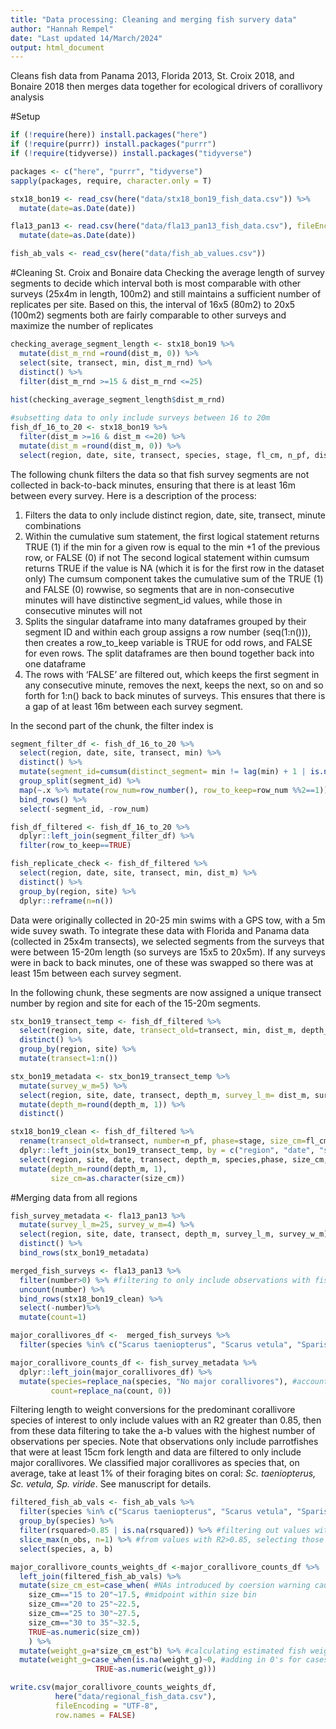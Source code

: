 ```yaml
---
title: "Data processing: Cleaning and merging fish survery data"
author: "Hannah Rempel"
date: "Last updated 14/March/2024"
output: html_document
---
```

Cleans fish data from Panama 2013, Florida 2013, St. Croix 2018, and Bonaire 2018 then merges data together for ecological drivers of corallivory analysis

#Setup 
```r
if (!require(here)) install.packages("here")
if (!require(purrr)) install.packages("purrr")
if (!require(tidyverse)) install.packages("tidyverse")

packages <- c("here", "purrr", "tidyverse")
sapply(packages, require, character.only = T)
```

```r
stx18_bon19 <- read_csv(here("data/stx18_bon19_fish_data.csv")) %>% 
  mutate(date=as.Date(date))

fla13_pan13 <- read.csv(here("data/fla13_pan13_fish_data.csv"), fileEncoding = "UTF-8") %>% #so accents are read in correctly
  mutate(date=as.Date(date))

fish_ab_vals <- read_csv(here("data/fish_ab_values.csv"))
```
#Cleaning St. Croix and Bonaire data
Checking the average length of survey segments to decide which interval both is most comparable with other surveys (25x4m in length, 100m2) and still maintains a sufficient number of replicates per site. Based on this, the interval of 16x5 (80m2) to 20x5 (100m2) segments both are fairly comparable to other surveys and maximize the number of replicates
```r
checking_average_segment_length <- stx18_bon19 %>% 
  mutate(dist_m_rnd =round(dist_m, 0)) %>%
  select(site, transect, min, dist_m_rnd) %>%
  distinct() %>% 
  filter(dist_m_rnd >=15 & dist_m_rnd <=25)
  
hist(checking_average_segment_length$dist_m_rnd)

#subsetting data to only include surveys between 16 to 20m
fish_df_16_to_20 <- stx18_bon19 %>%   
  filter(dist_m >=16 & dist_m <=20) %>%
  mutate(dist_m =round(dist_m, 0)) %>%
  select(region, date, site, transect, species, stage, fl_cm, n_pf, dist_m, min, depth_m)
```

The following chunk filters the data so that fish survey segments are not collected in back-to-back minutes, ensuring that there is at least 16m between every survey. Here is a description of the process:

(1) Filters the data to only include distinct region, date, site, transect, minute combinations
(2) Within the cumulative sum statement, the first logical statement returns TRUE (1) if the min for a given row is equal to the min +1 of the previous row, or FALSE (0) if not
The second logical statement within cumsum returns TRUE if the value is NA (which it is for the first row in the dataset only)
The cumsum component takes the cumulative sum of the TRUE (1) and FALSE (0) rowwise, so segments that are in non-consecutive minutes will have distinctive segment_id values, while those in consecutive minutes will not
(3) Splits the singular dataframe into many dataframes grouped by their segment ID and within each group assigns a row number (seq(1:n())), then creates a row_to_keep variable is TRUE for odd rows, and FALSE for even rows. The split dataframes are then bound together back into one dataframe
(4) The rows with 'FALSE' are filtered out, which keeps the first segment in any consecutive minute, removes the next, keeps the next, so on and so forth for 1:n() back to back minutes of surveys. This ensures that there is a gap of at least 16m between each survey segment.

In the second part of the chunk, the filter index is  
```r
segment_filter_df <- fish_df_16_to_20 %>% 
  select(region, date, site, transect, min) %>% 
  distinct() %>%
  mutate(segment_id=cumsum(distinct_segment= min != lag(min) + 1 | is.na(min != lag(min) + 1))) %>%
  group_split(segment_id) %>% 
  map(~.x %>% mutate(row_num=row_number(), row_to_keep=row_num %%2==1)) %>%
  bind_rows() %>%
  select(-segment_id, -row_num)

fish_df_filtered <- fish_df_16_to_20 %>% 
  dplyr::left_join(segment_filter_df) %>%
  filter(row_to_keep==TRUE) 

fish_replicate_check <- fish_df_filtered %>%
  select(region, date, site, transect, min, dist_m) %>%
  distinct() %>%
  group_by(region, site) %>%
  dplyr::reframe(n=n())
```

Data were originally collected in 20-25 min swims with a GPS tow, with a 5m wide suvey swath. To integrate these data with Florida and Panama data (collected in 25x4m transects), we selected segments from the surveys that were between 15-20m length (so surveys are 15x5 to 20x5m). If any surveys were in back to back minutes, one of these was swapped so there was at least 15m between each survey segment. 

In the following chunk, these segments are now assigned a unique transect number by region and site for each of the 15-20m segments.
```r
stx_bon19_transect_temp <- fish_df_filtered %>% 
  select(region, site, date, transect_old=transect, min, dist_m, depth_m) %>% 
  distinct() %>%
  group_by(region, site) %>%
  mutate(transect=1:n())

stx_bon19_metadata <- stx_bon19_transect_temp %>% 
  mutate(survey_w_m=5) %>%
  select(region, site, date, transect, depth_m, survey_l_m= dist_m, survey_w_m) %>%
  mutate(depth_m=round(depth_m, 1)) %>%
  distinct()

stx18_bon19_clean <- fish_df_filtered %>% 
  rename(transect_old=transect, number=n_pf, phase=stage, size_cm=fl_cm) %>%
  dplyr::left_join(stx_bon19_transect_temp, by = c("region", "date", "site", "min", "transect_old", "depth_m")) %>%
  select(region, site, date, transect, depth_m, species,phase, size_cm, number) %>%
  mutate(depth_m=round(depth_m, 1),
         size_cm=as.character(size_cm)) 
```

#Merging data from all regions
```r
fish_survey_metadata <- fla13_pan13 %>% 
  mutate(survey_l_m=25, survey_w_m=4) %>%
  select(region, site, date, transect, depth_m, survey_l_m, survey_w_m) %>% 
  distinct() %>%
  bind_rows(stx_bon19_metadata)

merged_fish_surveys <- fla13_pan13 %>% 
  filter(number>0) %>% #filtering to only include observations with fish
  uncount(number) %>%
  bind_rows(stx18_bon19_clean) %>%
  select(-number)%>%
  mutate(count=1)

major_corallivores_df <-  merged_fish_surveys %>% 
  filter(species %in% c("Scarus taeniopterus", "Scarus vetula", "Sparisoma viride")) #filtering to only include predominant corallivore species

major_corallivore_counts_df <- fish_survey_metadata %>%
  dplyr::left_join(major_corallivores_df) %>%
  mutate(species=replace_na(species, "No major corallivores"), #accounting for transects with no observed major corallivores
         count=replace_na(count, 0))
```

Filtering length to weight conversions for the predominant corallivore species of interest to only include values with an R2 greater than 0.85, then from these data filtering to take the a-b values with the highest number of observations per species. Note that observations only include parrotfishes that were at least 15cm fork length and data are filtered to only include major corallivores. We classified major corallivores as species that, on average, take at least 1% of their foraging bites on coral: *Sc. taeniopterus, Sc. vetula, Sp. viride*. See manuscript for details. 

```r
filtered_fish_ab_vals <- fish_ab_vals %>% 
  filter(species %in% c("Scarus taeniopterus", "Scarus vetula", "Sparisoma viride")) %>% #selecting species of interest
  group_by(species) %>% 
  filter(rsquared>0.85 | is.na(rsquared)) %>% #filtering out values with low R2
  slice_max(n_obs, n=1) %>% #from values with R2>0.85, selecting those with the max species observed 
  select(species, a, b) 
```

```r
major_corallivore_counts_weights_df <-major_corallivore_counts_df %>%
  left_join(filtered_fish_ab_vals) %>%
  mutate(size_cm_est=case_when( #NAs introduced by coersion warning caused by NA's for transects with no fish (i.e., not an issue)
    size_cm=="15 to 20"~17.5, #midpoint within size bin
    size_cm=="20 to 25"~22.5, 
    size_cm=="25 to 30"~27.5,
    size_cm=="30 to 35"~32.5,
    TRUE~as.numeric(size_cm))
    ) %>%  
  mutate(weight_g=a*size_cm_est^b) %>% #calculating estimated fish weight per individual
  mutate(weight_g=case_when(is.na(weight_g)~0, #adding in 0's for cases where no fish were observed in a transect 
                   TRUE~as.numeric(weight_g)))
```

```r
write.csv(major_corallivore_counts_weights_df, 
          here("data/regional_fish_data.csv"), 
          fileEncoding = "UTF-8",
          row.names = FALSE)
```